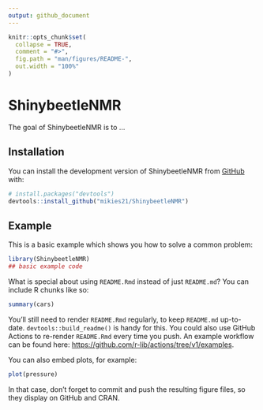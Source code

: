 ---
output: github_document
---

<!-- README.md is generated from README.Rmd. Please edit that file -->

```{r, include = FALSE}
knitr::opts_chunk$set(
  collapse = TRUE,
  comment = "#>",
  fig.path = "man/figures/README-",
  out.width = "100%"
)
```

# ShinybeetleNMR

<!-- badges: start -->
<!-- badges: end -->

The goal of ShinybeetleNMR is to ...

## Installation

You can install the development version of ShinybeetleNMR from [GitHub](https://github.com/) with:

``` r
# install.packages("devtools")
devtools::install_github("mikies21/ShinybeetleNMR")
```

## Example

This is a basic example which shows you how to solve a common problem:

```{r example}
library(ShinybeetleNMR)
## basic example code
```

What is special about using `README.Rmd` instead of just `README.md`? You can include R chunks like so:

```{r cars}
summary(cars)
```

You'll still need to render `README.Rmd` regularly, to keep `README.md` up-to-date. `devtools::build_readme()` is handy for this. You could also use GitHub Actions to re-render `README.Rmd` every time you push. An example workflow can be found here: <https://github.com/r-lib/actions/tree/v1/examples>.

You can also embed plots, for example:

```{r pressure, echo = FALSE}
plot(pressure)
```

In that case, don't forget to commit and push the resulting figure files, so they display on GitHub and CRAN.
